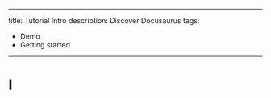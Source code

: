
---
title: Tutorial Intro
description: Discover Docusaurus
tags:
  - Demo
  - Getting started
---

# I